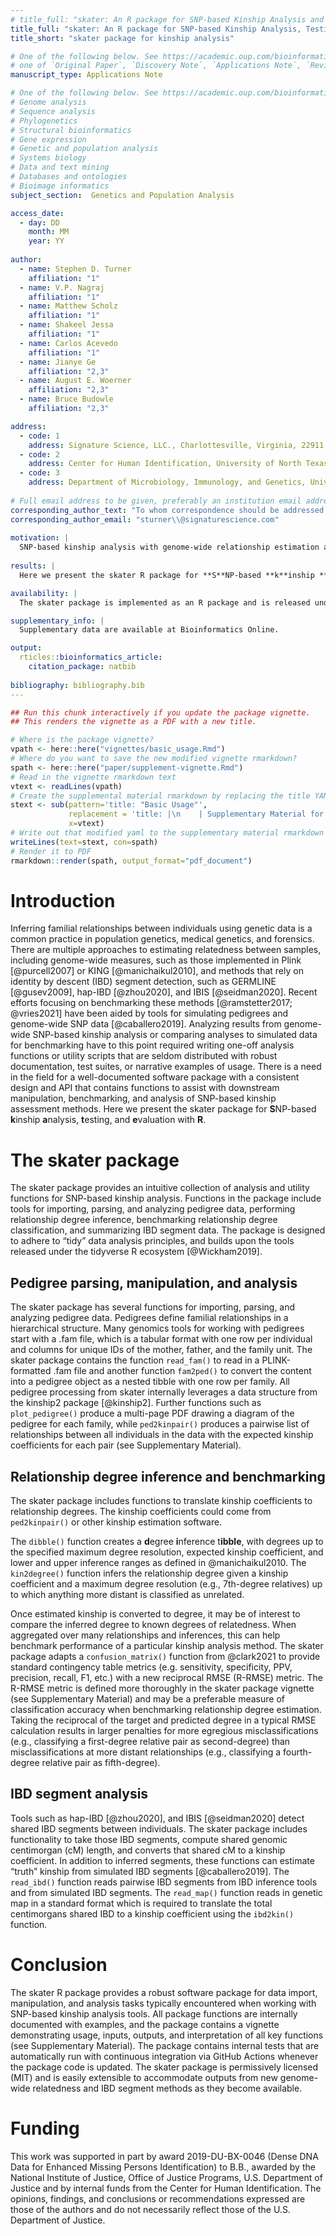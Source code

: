 ```yaml
---
# title_full: "skater: An R package for SNP-based Kinship Analysis and Benchmarking"
title_full: "skater: An R package for SNP-based Kinship Analysis, Testing, and Evaluation"
title_short: "skater package for kinship analysis"

# One of the following below. See https://academic.oup.com/bioinformatics/pages/instructions_for_authors#Types%20of%20Manuscript
# one of `Original Paper`, `Discovery Note`, `Applications Note`, `Review`, `Letter to the Editor`, `Conference Paper`    
manuscript_type: Applications Note

# One of the following below. See https://academic.oup.com/bioinformatics/pages/instructions_for_authors#Detailed%20Scope%20Guidelines
# Genome analysis
# Sequence analysis
# Phylogenetics
# Structural bioinformatics
# Gene expression
# Genetic and population analysis
# Systems biology
# Data and text mining
# Databases and ontologies
# Bioimage informatics
subject_section:  Genetics and Population Analysis

access_date:
  - day: DD
    month: MM
    year: YY
      
author:
  - name: Stephen D. Turner
    affiliation: "1"
  - name: V.P. Nagraj
    affiliation: "1"
  - name: Matthew Scholz
    affiliation: "1"
  - name: Shakeel Jessa
    affiliation: "1"
  - name: Carlos Acevedo
    affiliation: "1"
  - name: Jianye Ge
    affiliation: "2,3"
  - name: August E. Woerner
    affiliation: "2,3"
  - name: Bruce Budowle
    affiliation: "2,3"

address:
  - code: 1
    address: Signature Science, LLC., Charlottesville, Virginia, 22911, USA.
  - code: 2
    address: Center for Human Identification, University of North Texas Health Science Center, 3500 Camp Bowie Blvd., Fort Worth, TX, 76107, USA
  - code: 3
    address: Department of Microbiology, Immunology, and Genetics, University of North Texas Health Science Center, 3500 Camp Bowie Blvd., Fort Worth, TX, 76107, USA
 
# Full email address to be given, preferably an institution email address.  
corresponding_author_text: "To whom correspondence should be addressed. E-mail: sturner\\@signaturescience.com"
corresponding_author_email: "sturner\\@signaturescience.com"
  
motivation: |
  SNP-based kinship analysis with genome-wide relationship estimation and IBD segment analysis methods produces results that often require further downstream processing and manipulation. A dedicated software package that consistently and intuitively implements this analysis functionality is needed.
  
results: |
  Here we present the skater R package for **S**NP-based **k**inship **a**nalysis, **t**esting, and **e**valuation with **R**. The skater package contains a suite of well-documented tools for importing, parsing, and analyzing pedigree data, performing relationship degree inference, benchmarking relationship degree classification, and summarizing IBD segment data.

availability: |
  The skater package is implemented as an R package and is released under the MIT license at https\:\/\/github.com/signaturescience/skater. Documentation is available at https\:\/\/signaturescience.github.io/skater.

supplementary_info: |
  Supplementary data are available at Bioinformatics Online.

output:
  rticles::bioinformatics_article:
    citation_package: natbib
    
bibliography: bibliography.bib
---
```


```r
## Run this chunk interactively if you update the package vignette.
## This renders the vignette as a PDF with a new title.

# Where is the package vignette?
vpath <- here::here("vignettes/basic_usage.Rmd")
# Where do you want to save the new modified vignette rmarkdown?
spath <- here::here("paper/supplement-vignette.Rmd")
# Read in the vignette rmarkdown text
vtext <- readLines(vpath)
# Create the supplemental material rmarkdown by replacing the title YAML
stext <- sub(pattern='title: "Basic Usage"', 
             replacement = 'title: |\n    | Supplementary Material for:\n    | skater: An R package for SNP-based Kinship Analysis, Testing, and Evaluation\n    | _(skater v0.1.0 package vignette)_', 
             x=vtext)
# Write out that modified yaml to the supplementary material rmarkdown
writeLines(text=stext, con=spath)
# Render it to PDF
rmarkdown::render(spath, output_format="pdf_document")
```


# Introduction

Inferring familial relationships between individuals using genetic data is a common practice in population genetics, medical genetics, and forensics. There are multiple approaches to estimating relatedness between samples, including genome-wide measures, such as those implemented in Plink [@purcell2007] or KING [@manichaikul2010], and methods that rely on identity by descent (IBD) segment detection, such as GERMLINE [@gusev2009], hap-IBD [@zhou2020], and IBIS [@seidman2020]. Recent efforts focusing on benchmarking these methods [@ramstetter2017; @vries2021] have been aided by tools for simulating pedigrees and genome-wide SNP data [@caballero2019]. Analyzing results from genome-wide SNP-based kinship analysis or comparing analyses to simulated data for benchmarking have to this point required writing one-off analysis functions or utility scripts that are seldom distributed with robust documentation, test suites, or narrative examples of usage. There is a need in the field for a well-documented software package with a consistent design and API that contains functions to assist with downstream manipulation, benchmarking, and analysis of SNP-based kinship assessment methods. Here we present the skater package for **S**NP-based **k**inship **a**nalysis, **t**esting, and **e**valuation with **R**.

# The skater package

The skater package provides an intuitive collection of analysis and utility functions for SNP-based kinship analysis. Functions in the package include tools for importing, parsing, and analyzing pedigree data, performing relationship degree inference, benchmarking relationship degree classification, and summarizing IBD segment data. The package is designed to adhere to "tidy" data analysis principles, and builds upon the tools released under the tidyverse R ecosystem [@Wickham2019].

## Pedigree parsing, manipulation, and analysis

The skater package has several functions for importing, parsing, and analyzing pedigree data. Pedigrees define familial relationships in a hierarchical structure. Many genomics tools for working with pedigrees start with a .fam file, which is a tabular format with one row per individual and columns for unique IDs of the mother, father, and the family unit. The skater package contains the function `read_fam()` to read in a PLINK-formatted .fam file and another function `fam2ped()` to convert the content into a pedigree object as a nested tibble with one row per family. All pedigree processing from skater internally leverages a data structure from the kinship2 package [@kinship2]. Further functions such as `plot_pedigree()` produce a multi-page PDF drawing a diagram of the pedigree for each family, while `ped2kinpair()` produces a pairwise list of relationships between all individuals in the data with the expected kinship coefficients for each pair (see Supplementary Material).

## Relationship degree inference and benchmarking

The skater package includes functions to translate kinship coefficients to relationship degrees. The kinship coefficients could come from `ped2kinpair()` or other kinship estimation software.

The `dibble()` function creates a **d**egree **i**nference t**ibble**, with degrees up to the specified maximum degree resolution, expected kinship coefficient, and lower and upper inference ranges as defined in @manichaikul2010. The `kin2degree()` function infers the relationship degree given a kinship coefficient and a maximum degree resolution (e.g., 7th-degree relatives) up to which anything more distant is classified as unrelated.

Once estimated kinship is converted to degree, it may be of interest to compare the inferred degree to known degrees of relatedness. When aggregated over many relationships and inferences, this can help benchmark performance of a particular kinship analysis method. The skater package adapts a `confusion_matrix()` function from @clark2021 to provide standard contingency table metrics (e.g. sensitivity, specificity, PPV, precision, recall, F1, etc.) with a new reciprocal RMSE (R-RMSE) metric. The R-RMSE metric is defined more thoroughly in the skater package vignette (see Supplementary Material) and may be a preferable measure of classification accuracy when benchmarking relationship degree estimation. Taking the reciprocal of the target and predicted degree in a typical RMSE calculation results in larger penalties for more egregious misclassifications (e.g., classifying a first-degree relative pair as second-degree) than misclassifications at more distant relationships (e.g., classifying a fourth-degree relative pair as fifth-degree).

## IBD segment analysis

Tools such as hap-IBD [@zhou2020], and IBIS [@seidman2020] detect shared IBD segments between individuals. The skater package includes functionality to take those IBD segments, compute shared genomic centimorgan (cM) length, and converts that shared cM to a kinship coefficient. In addition to inferred segments, these functions can estimate "truth" kinship from simulated IBD segments [@caballero2019]. The `read_ibd()` function reads pairwise IBD segments from IBD inference tools and from simulated IBD segments. The `read_map()` function reads in genetic map in a standard format which is required to translate the total centimorgans shared IBD to a kinship coefficient using the `ibd2kin()` function.

# Conclusion

The skater R package provides a robust software package for data import, manipulation, and analysis tasks typically encountered when working with SNP-based kinship analysis tools. All package functions are internally documented with examples, and the package contains a vignette demonstrating usage, inputs, outputs, and interpretation of all key functions (see Supplementary Material). The package contains internal tests that are automatically run with continuous integration via GitHub Actions whenever the package code is updated. The skater package is permissively licensed (MIT) and is easily extensible to accommodate outputs from new genome-wide relatedness and IBD segment methods as they become available.

<!-- # Acknowledgements {.unnumbered} -->

<!-- These should be included at the end of the text and not in footnotes. Please ensure you acknowledge all sources of funding, see funding section below. -->

<!-- Details of all funding sources for the work in question should be given in a separate section entitled 'Funding'. This should appear before the 'Acknowledgements' section. -->

# Funding {.unnumbered}

This work was supported in part by award 2019-DU-BX-0046 (Dense DNA Data for Enhanced Missing Persons Identification) to B.B., awarded by the National Institute of Justice, Office of Justice Programs, U.S. Department of Justice and by internal funds from the Center for Human Identification. The opinions, findings, and conclusions
or recommendations expressed are those of the authors and do not necessarily reflect those of the U.S. Department of Justice.

<!-- -   The sentence should begin: 'This work was supported by ...' - -->
<!-- -   The full official funding agency name should be given, i.e. 'National Institutes of Health', not 'NIH' (full RIN-approved list of UK funding agencies) -->
<!-- -   Grant numbers should be given in brackets as follows: '[grant number xxxx]' -->
<!-- -   Multiple grant numbers should be separated by a comma as follows: '[grant numbers xxxx, yyyy]' -->
<!-- -   Agencies should be separated by a semi-colon (plus 'and' before the last funding agency) -->
<!-- -   Where individuals need to be specified for certain sources of funding the following text should be added after the relevant agency or grant number 'to [author initials]'. -->

<!-- An example is given here: 'This work was supported by the National Institutes of Health [AA123456 to C.S., BB765432 to M.H.]; and the Alcohol & Education Research Council [hfygr667789].' -->

<!-- Oxford Journals will deposit all NIH-funded articles in PubMed Central. See Depositing articles in repositories -- information for authors for details. Authors must ensure that manuscripts are clearly indicated as NIH-funded using the guidelines above. -->

